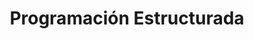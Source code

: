 ---
title: Programación Estructurada
description: Ejercicios y Temas de Programación Estructurada en Lenguaje C
template: splash
hero:
  tagline: Ejercicios y Temas de Programación Estructurada en Lenguaje C
  image:
    file: ../../assets/houston.webp
  actions:
    - text: Ir a Sitio
      link: /practicas/practica1/
      icon: right-arrow
      variant: primary
---
